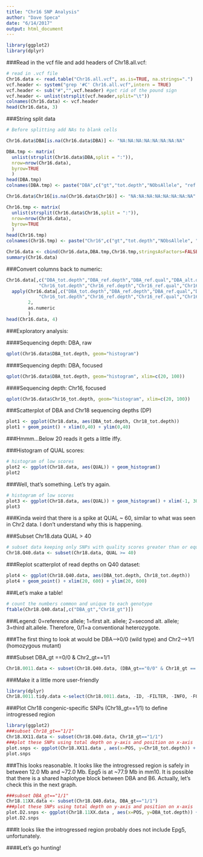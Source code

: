```yaml
---
title: "Chr16 SNP Analysis"
author: "Dave Speca"
date: "6/14/2017"
output: html_document
---
```


```r
library(ggplot2)
library(dplyr)
```

###Read in the vcf file and add headers of Chr18.all.vcf:

```r
# read in .vcf file
Chr16.data <- read.table("Chr16.all.vcf", as.is=TRUE, na.strings=".")
vcf.header <- system("grep '#C' Chr16.all.vcf",intern = TRUE)
vcf.header <- sub("#","",vcf.header) #get rid of the pound sign
vcf.header <- unlist(strsplit(vcf.header,split="\t"))
colnames(Chr16.data) <- vcf.header
head(Chr16.data, 3)
```

###String split data

```r
# Before splitting add NAs to blank cells

Chr16.data$DBA[is.na(Chr16.data$DBA)] <- "NA:NA:NA:NA:NA:NA:NA:NA"

DBA.tmp <- matrix(
  unlist(strsplit(Chr16.data$DBA,split = ":")),
  nrow=nrow(Chr16.data),
  byrow=TRUE
  )
head(DBA.tmp)
colnames(DBA.tmp) <- paste("DBA",c("gt","tot.depth","NObsAllele", "ref.depth","ref.qual","alt.depth","alt.qual","gen.lik"),sep="_")

Chr16.data$Chr16[is.na(Chr16.data$Chr16)] <- "NA:NA:NA:NA:NA:NA:NA:NA"

Chr16.tmp <- matrix(
  unlist(strsplit(Chr16.data$Chr16,split = ":")),
  nrow=nrow(Chr16.data),
  byrow=TRUE
  )
head(Chr16.tmp)
colnames(Chr16.tmp) <- paste("Chr16",c("gt","tot.depth","NObsAllele", "ref.depth","ref.qual","alt.depth","alt.qual","gen.lik"),sep="_")

Chr16.data <- cbind(Chr16.data,DBA.tmp,Chr16.tmp,stringsAsFactors=FALSE)
summary(Chr16.data)
```


###Convert columns back to numeric:
```r
Chr16.data[,c("DBA_tot.depth","DBA_ref.depth","DBA_ref.qual","DBA_alt.depth","DBA_alt.qual",
            "Chr16_tot.depth","Chr16_ref.depth","Chr16_ref.qual","Chr16_alt.depth","Chr16_alt.qual")] <- 
  apply(Chr16.data[,c("DBA_tot.depth","DBA_ref.depth","DBA_ref.qual","DBA_alt.depth","DBA_alt.qual",
            "Chr16_tot.depth","Chr16_ref.depth","Chr16_ref.qual","Chr16_alt.depth","Chr16_alt.qual")],
        2,
        as.numeric
        )
head(Chr16.data, 4)
```

###Exploratory analysis:

####Sequencing depth: DBA, raw
```r
qplot(Chr16.data$DBA_tot.depth, geom="histogram")
```

####Sequencing depth: DBA, focused
```r
qplot(Chr16.data$DBA_tot.depth, geom="histogram", xlim=c(20, 100))
```

####Sequencing depth: Chr16, focused

```r
qplot(Chr16.data$Chr16_tot.depth, geom="histogram", xlim=c(20, 100))
```

###Scatterplot of DBA and Chr18 sequencing depths (DP)

```r
plot1 <- ggplot(Chr18.data, aes(DBA_tot.depth, Chr18_tot.depth))
plot1 + geom_point() + xlim(0,40) + ylim(0,40)
```
###Hmmm...Below 20 reads it gets a little iffy.

###Histogram of QUAL scores:

```r
# histogram of low scores
plot2 <- ggplot(Chr18.data, aes(QUAL)) + geom_histogram()
plot2
```
###Well, that's something. Let's try again.

```r
# histogram of low scores
plot3 <- ggplot(Chr18.data, aes(QUAL)) + geom_histogram() + xlim(-1, 300)
plot3
```

###Kinda weird that there is a spike at QUAL ~ 60, similar to what was seen in Chr2 data. I don't understand why this is happening.

###Subset Chr18.data QUAL > 40

```r
# subset data keeping only SNPs with quality scores greater than or equal to 40
Chr18.Q40.data <- subset(Chr18.data, QUAL >= 40)
```

###Replot scatterplot of read depths on Q40 dataset:

```r
plot4 <- ggplot(Chr18.Q40.data, aes(DBA_tot.depth, Chr18_tot.depth))
plot4 + geom_point() + xlim(20, 600) + ylim(20, 600)
```

###Let's make a table!

```r
# count the numbers common and unique to each genotype
ftable(Chr18.Q40.data[,c("DBA_gt","Chr18_gt")])
```

###Legend: 0=reference allele; 1=first alt. allele; 2=second alt. allele; 3=third alt.allele. Therefore, 0/1=a conventional heterozygote.

###The first thing to look at would be DBA-->0/0 (wild type) and Chr2-->1/1 (homozygous mutant)

###Subset DBA_gt ==0/0 & Chr2_gt==1/1

```r
Chr18.0011.data <- subset(Chr18.Q40.data, (DBA_gt=="0/0" & Chr18_gt == "1/1"))
```

###Make it a little more user-friendly
```r
library(dplyr)
Chr18.0011.tidy.data <-select(Chr18.0011.data, -ID, -FILTER, -INFO, -FORMAT, -DBA, -Chr18)
```


###Plot Chr18 congenic-specific SNPs (Chr18_gt==1/1) to define introgressed region

```r
library(ggplot2)
###subset Chr18_gt=="1/1"
Chr18.XX11.data <- subset(Chr18.Q40.data, Chr18_gt=="1/1")
###plot these SNPs using total depth on y-axis and position on x-axis
plot.snps <- ggplot(Chr18.XX11.data , aes(x=POS, y=Chr18_tot.depth)) + geom_point(size = 0.5) + ylim(0,500)
plot.snps
```

###This looks reasonable. It looks like the introgressed region is safely in between 12.0 Mb and ~72.0 Mb. Epg5 is at ~77.9 Mb in mm10. It is possible that there is a shared haplotype block between DBA and B6. Actually, let's check this in the next graph.

```r
###subset DBA_gt=="1/1"
Chr18.11XX.data <- subset(Chr18.Q40.data, DBA_gt=="1/1")
###plot these SNPs using total depth on y-axis and position on x-axis
plot.D2.snps <- ggplot(Chr18.11XX.data , aes(x=POS, y=DBA_tot.depth)) + geom_point(size = 0.5) + ylim(0,500)
plot.D2.snps
```

###It looks like the introgressed region probably does not include Epg5, unfortunately.

####Let's go hunting!

